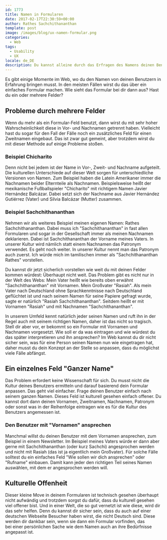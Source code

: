 ```yaml
---
id: 1773
title: Namen in Formularen
date: 2017-02-17T22:30:59+00:00
author: Rathes Sachchithananthan
template: post
image: /images/blog/ux-namen-formular.png
categories:
  - Web
tags:
  - Usability
  - UX
locale: de_DE
description: Du kannst alleine durch das Erfragen des Namens deinen Benutzer direkt wieder verlieren. Wie du das verhinderst zeige ich dir hier.
---
```


Es gibt einige Momente im Web, wo du den Namen von deinen Benutzern in Erfahrung bringen musst. In den meisten Fällen wirst du das über ein einfaches Formular machen. Wie sieht das Formular bei dir dann aus? Hast du ein oder mehrere Felder?

## Probleme durch mehrere Felder

Wenn du mehr als ein Formular-Feld benutzt, dann wirst du mit sehr hoher Wahrscheinlichkeit diese in Vor- und Nachnamen getrennt haben. Vielleicht hast du sogar für den Fall der Fälle noch ein zusätzliches Feld für einen Zweitnamen eingebaut. Das ist zwar gut gemeint, aber trotzdem wirst du mit dieser Methode auf einige Probleme stoßen.

### Beispiel Chicharito

Denn nicht bei jedem ist der Name in Vor-, Zweit- und Nachname aufgeteilt. Die kulturellen Unterschiede auf dieser Welt sorgen für unterschiedliche Versionen von Namen. Zum Beispiel haben die Latein Amerikaner immer die Nachnamen beider Elternteile als Nachnamen. Beispielsweise heißt der mexikanische Fußballspieler "Chicharito" mit richtigem Namen Javier Hernández Balcázar. Dabei setzt sich der Nachname aus Javier Hernández Gutiérrez (Vater) und Silvia Balcázar (Mutter) zusammen.

### Beispiel Sachchithananthan

Nehmen wir als weiteres Beispiel meinen eigenen Namen: Rathes Sachchithananthan. Dabei muss ich "Sachchithananthan" in fast allen Formularen und sogar in der Gesellschaft immer als meinen Nachnamen deklarieren. Dabei ist Sachchithananthan der Vorname meines Vaters. In unserer Kultur wird nämlich statt einem Nachnamen das Patronym verwendet. Es geht noch weiter. In unserer Kultur nennt man das Patronym auch zuerst. Ich würde mich im tamilischen immer als "Sachchithananthan Rathes" vorstellen.

Du kannst dir jetzt sicherlich vorstellen wie weit du mit deinen Felder kommen würdest: Überhaupt nicht weit. Das Problem gibt es nicht nur in der Welt des Webs: Mein Vater heißt wie bereits oben erwähnt "Sachchithananthan" mit Vornamen. Mein Großvater "Rasiah". Als mein Vater nach Deutschland ohne Sprachkenntnisse nach Deutschland geflüchtet ist und nach seinem Namen für seine Papiere gefragt wurde, sagte er natürlich "Rasiah Sachchithananthan". Seitdem heißt er mit Vornamen "Rasiah" und mit Nachnamen "Sachchithananthan".

In unserem Umfeld kennt natürlich jeder seinen Namen und ruft ihn in der Regel auch mit seinem richtigen Namen, daher ist das nicht so tragisch. Stell dir aber vor, er bekommt so ein Formular mit Vornamen und Nachnamen vorgesetzt. Wie soll er da was eintragen und wie würdest du das später interpretieren und ihn ansprechen? Im Web kannst du dir nicht sicher sein, was für eine Person seinen Namen nun wie eingetragen hat, daher musst du dein Konzept an der Stelle so anpassen, dass du möglichst viele Fälle abfängst.

## Ein einzelnes Feld "Ganzer Name"

Das Problem erfordert keine Wissenschaft für sich. Du musst nicht die Kultur deines Benutzers ermitteln und darauf basierend dein Formular anpassen. Das geht viel einfacher. Frage deinen Benutzer einfach nach seinem ganzen Namen. Dieses Feld ist kulturell gesehen einfach offener. Du kannst dort dann deinen Vornamen, Zweitnamen, Nachnamen, Patronym oder sonst was in der Reihenfolge eintragen wie es für die Kultur des Benutzers angemessen ist.

### Den Benutzer mit "Vornamen" ansprechen

Manchmal willst du deinen Benutzer mit dem Vornamen ansprechen, zum Beispiel in einem Newsletter. Im Beispiel meines Vaters würde er dann aber gerne mit Sachchithananthan (oder kurz Sachchi) angesprochen werden und nicht mit Rasiah (das ist ja eigentlich mein Großvater). Für solche Fälle solltest du ein einfaches Feld "Wie sollen wir dich ansprechen" oder "Rufname" einbauen. Damit kann jeder den richtigen Teil seines Namen auswählen, mit dem er angesprochen werden will.

## Kulturelle Offenheit

Dieser kleine Move in deinem Formularen ist technisch gesehen überhaupt nicht aufwändig und trotzdem sorgst du dafür, dass du kulturell gesehen viel offener bist. Und in einer Welt, die so gut vernetzt ist wie diese, wird dir das sehr helfen. Denn du kannst dir sicher sein, dass du auch auf einer deutschen Webseite Besucher haben wirst, die nicht Deutsch sind. Diese werden dir dankbar sein, wenn sie dann ein Formular vorfinden, das bei einer persönlichen Sache wie dem Namen auch an ihre Bedürfnisse angepasst ist.
